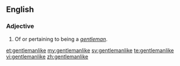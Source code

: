 ==English==

===Adjective===
{{head|en|adjective}}

# Of or pertaining to being a ''[[gentleman]]''.

[[et:gentlemanlike]]
[[my:gentlemanlike]]
[[sv:gentlemanlike]]
[[te:gentlemanlike]]
[[vi:gentlemanlike]]
[[zh:gentlemanlike]]